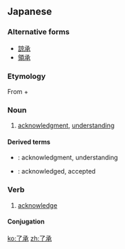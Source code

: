 ==Japanese==
{{ja-kanjitab|りょう|しょう|yomi=on}}

===Alternative forms===
* [[諒承]]
* [[領承]]

===Etymology===
From {{m|ja|了|sc=Jpan|tr=ryō||comprehend}} + {{m|ja|承|sc=Jpan|tr=shō||agree to}}

{{rfe|lang=ja|the original first character is [[諒]] but was replaced with [[了]] due to not being in the Tōyō kanji list. character glosses for [[諒]] are "excuse, forgive; guess, presume" and for [[了]] are "to finish; completed action particle"}}

===Noun===
{{ja-noun|りょうしょう}}

# [[acknowledgment]], [[understanding]]

====Derived terms====
* {{ja-r|御了承|ごりょうしょう}}: acknowledgment, understanding
* {{ja-r|了承済み|りょうしょうずみ}}: acknowledged, accepted

===Verb===
{{ja-verb-suru|tr=trans|りょうしょう}}

# [[acknowledge]]

====Conjugation====
{{ja-suru|りょうしょう}}

[[ko:了承]]
[[zh:了承]]